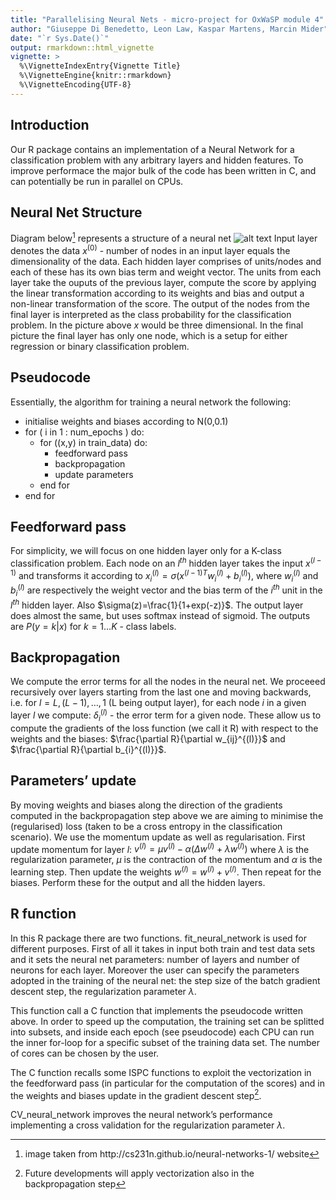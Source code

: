 ```yaml
---
title: "Parallelising Neural Nets - micro-project for OxWaSP module 4"
author: "Giuseppe Di Benedetto, Leon Law, Kaspar Martens, Marcin Mider"
date: "`r Sys.Date()`"
output: rmarkdown::html_vignette
vignette: >
  %\VignetteIndexEntry{Vignette Title}
  %\VignetteEngine{knitr::rmarkdown}
  %\VignetteEncoding{UTF-8}
---
```

## Introduction
Our R package contains an implementation of a Neural Network for a classification problem with any arbitrary layers and hidden features. To improve performace the major bulk of the code has been written in C, and can potentially be run in parallel on CPUs.

## Neural Net Structure
Diagram below^[image taken from http://cs231n.github.io/neural-networks-1/ website] represents a structure of a neural net
![alt text](../figures/neural_net2.jpeg)
Input layer denotes the data $x^{(0)}$ - number of nodes in an input layer equals the dimensionality of the data. Each hidden layer comprises of units/nodes and each of these has its own bias term and weight vector. The units from each layer take the ouputs of the previous layer, compute the score by applying the linear transformation according to its weights and bias and output a non-linear transformation of the score. The output of the nodes from the final layer is interpreted as the class probability for the classification problem. In the picture above $x$ would be three dimensional. In the final picture the final layer has only one node, which is a setup for either regression or binary classification problem. 

## Pseudocode
Essentially, the algorithm for training a neural network the following:

* initialise weights and biases according to N(0,0.1)
* for ( i in 1 : num_epochs ) do:
    * for ((x,y) in train_data) do:
        * feedforward pass
        * backpropagation
        * update parameters
    * end for
* end for

## Feedforward pass
For simplicity, we will focus on one hidden layer only for a K-class classification problem.
Each node on an $l^{th}$ hidden layer takes the input $x^{(l-1)}$ and transforms it according to $x_i^{(l)}=\sigma(x^{(l-1)T} w_i^{(l)}+b_i^{(l)})$, where $w_i^{(l)}$ and $b_i^{(l)}$ are respectively the weight vector and the bias term of the $i^{th}$ unit in the $l^{th}$ hidden layer. Also $\sigma(z)=\frac{1}{1+exp(-z)}$. The output layer does almost the same, but uses softmax instead of sigmoid. The outputs are $P(y = k|x)$ for $k=1\dots K$ - class labels.

## Backpropagation
We compute the error terms for all the nodes in the neural net. We proceeed recursively over layers starting from the last one and moving backwards, i.e. for $l=L,(L-1),\dots,1$ (L being output layer), for each node $i$ in a given layer $l$ we compute: $\delta_i^{(l)}$ - the error term for a given node. These allow us to compute the gradients of the loss function (we call it R) with respect to the weights and the biases: $\frac{\partial R}{\partial w_{ij}^{(l)}}$ and $\frac{\partial R}{\partial b_{i}^{(l)}}$.

## Parameters' update
By moving weights and biases along the direction of the gradients computed in the backpropagation step above we are aiming to minimise the  (regularised) loss (taken to be a cross entropy in the classification scenario). We use the momentum update as well as regularisation. First update momentum for layer $l$: $v^{(l)} = \mu v^{(l)} - \alpha(\Delta w^{(l)}+\lambda w^{(l)})$  where $\lambda$ is the regularization parameter, $\mu$ is the contraction of the momentum and $\alpha$ is the learning step. Then update the weights $w^{(l)} = w^{(l)} +v^{(l)}$. Then repeat for the biases. Perform these for the output and all the hidden layers.

## R function
In this R package there are two functions. 
fit_neural_network is used  for different purposes. First of all it takes in input both train and test data sets and it sets the neural net parameters: number of layers and number of neurons for each layer. Moreover the user can specify the parameters adopted in the training of the neural net: the step size of the batch gradient descent step, the regularization parameter $\lambda$. 

This function call a C function that implements the pseudocode written above. In order to speed up the computation, the training set can be splitted into subsets, and inside each epoch (see pseudocode) each CPU can run the inner for-loop for a specific subset of the training data set. The number of cores can be chosen by the user.

The C function recalls some ISPC functions to exploit the vectorization in the feedforward pass (in particular for the computation of the scores) and in the weights and biases update in the gradient descent step^[Future developments will apply vectorization also in the backpropagation step].

CV_neural_network improves the neural network's performance implementing a cross validation for the regularization parameter $\lambda$.
